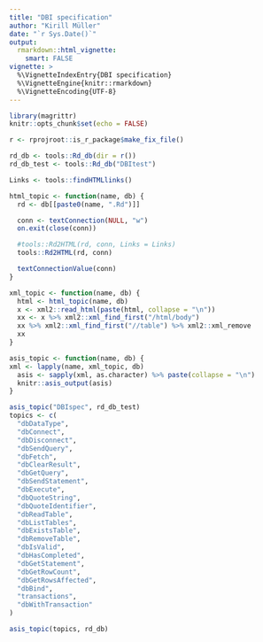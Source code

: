 ```yaml
---
title: "DBI specification"
author: "Kirill Müller"
date: "`r Sys.Date()`"
output:
  rmarkdown::html_vignette:
    smart: FALSE
vignette: >
  %\VignetteIndexEntry{DBI specification}
  %\VignetteEngine{knitr::rmarkdown}
  %\VignetteEncoding{UTF-8}
---
```


```r
library(magrittr)
knitr::opts_chunk$set(echo = FALSE)
```

```r
r <- rprojroot::is_r_package$make_fix_file()

rd_db <- tools::Rd_db(dir = r())
rd_db_test <- tools::Rd_db("DBItest")

Links <- tools::findHTMLlinks()

html_topic <- function(name, db) {
  rd <- db[[paste0(name, ".Rd")]]

  conn <- textConnection(NULL, "w")
  on.exit(close(conn))

  #tools::Rd2HTML(rd, conn, Links = Links)
  tools::Rd2HTML(rd, conn)

  textConnectionValue(conn)
}

xml_topic <- function(name, db) {
  html <- html_topic(name, db)
  x <- xml2::read_html(paste(html, collapse = "\n"))
  xx <- x %>% xml2::xml_find_first("/html/body")
  xx %>% xml2::xml_find_first("//table") %>% xml2::xml_remove
  xx
}

asis_topic <- function(name, db) {
xml <- lapply(name, xml_topic, db)
  asis <- sapply(xml, as.character) %>% paste(collapse = "\n")
  knitr::asis_output(asis)
}

asis_topic("DBIspec", rd_db_test)
topics <- c(
  "dbDataType",
  "dbConnect",
  "dbDisconnect",
  "dbSendQuery",
  "dbFetch",
  "dbClearResult",
  "dbGetQuery",
  "dbSendStatement",
  "dbExecute",
  "dbQuoteString",
  "dbQuoteIdentifier",
  "dbReadTable",
  "dbListTables",
  "dbExistsTable",
  "dbRemoveTable",
  "dbIsValid",
  "dbHasCompleted",
  "dbGetStatement",
  "dbGetRowCount",
  "dbGetRowsAffected",
  "dbBind",
  "transactions",
  "dbWithTransaction"
)

asis_topic(topics, rd_db)
```
